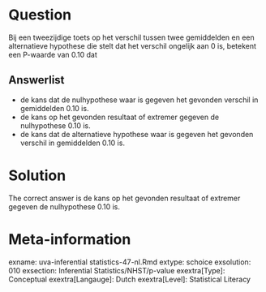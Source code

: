 Question
========

Bij een tweezijdige toets op het verschil tussen twee gemiddelden en een alternatieve hypothese die stelt dat het verschil ongelijk aan 0 is, betekent een P-waarde van 0.10 dat 

Answerlist
----------
* de kans dat de nulhypothese waar is gegeven het gevonden verschil in gemiddelden 0.10 is.
* de kans op het gevonden resultaat of extremer gegeven de nulhypothese 0.10 is.
* de kans dat de alternatieve hypothese waar is gegeven het gevonden verschil in gemiddelden 0.10 is.

Solution
========

The correct answer is  de kans op het gevonden resultaat of extremer gegeven de nulhypothese 0.10 is. 

Meta-information
================
exname: uva-inferential statistics-47-nl.Rmd 
extype: schoice 
exsolution: 010 
exsection: Inferential Statistics/NHST/p-value
exextra[Type]: Conceptual
exextra[Langauge]: Dutch 
exextra[Level]: Statistical Literacy
